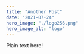 ---
title: "Another Post"
date: "2021-07-24"
hero_image: "./logo256.png"
hero_image_alt: "logo"
---

Plain text here!